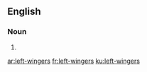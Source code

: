 ==English==

===Noun===
{{head|en|plural}}

# {{plural of|left-winger|lang=en}}

[[ar:left-wingers]]
[[fr:left-wingers]]
[[ku:left-wingers]]